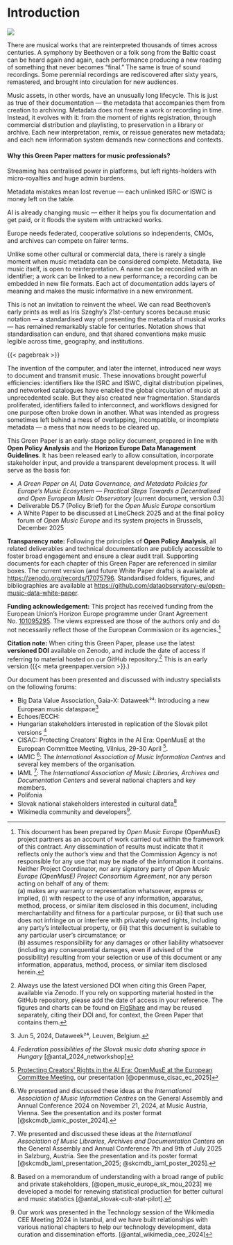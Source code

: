 # Introduction {.unnumbered}

![](png/Banner_OME_Green_Paper_white.png){fig-align="center"}

There are musical works that are reinterpreted thousands of times across centuries. A symphony by Beethoven or a folk song from the Baltic coast can be heard again and again, each performance producing a new reading of something that never becomes “final.” The same is true of sound recordings. Some perennial recordings are rediscovered after sixty years, remastered, and brought into circulation for new audiences.

Music assets, in other words, have an unusually long lifecycle. This is just as true of their documentation — the metadata that accompanies them from creation to archiving. Metadata does not freeze a work or recording in time. Instead, it evolves with it: from the moment of rights registration, through commercial distribution and playlisting, to preservation in a library or archive. Each new interpretation, remix, or reissue generates new metadata; and each new information system demands new connections and contexts.

::: callout-note
#### Why this Green Paper matters for music professionals? {.unnumbered}

Streaming has centralised power in platforms, but left rights-holders with micro-royalties and huge admin burdens.

Metadata mistakes mean lost revenue — each unlinked ISRC or ISWC is money left on the table.

AI is already changing music — either it helps you fix documentation and get paid, or it floods the system with untracked works.

Europe needs federated, cooperative solutions so independents, CMOs, and archives can compete on fairer terms.
:::

Unlike some other cultural or commercial data, there is rarely a single moment when music metadata can be considered complete. Metadata, like music itself, is open to reinterpretation. A name can be reconciled with an identifier; a work can be linked to a new performance; a recording can be embedded in new file formats. Each act of documentation adds layers of meaning and makes the music informative in a new environment.

This is not an invitation to reinvent the wheel. We can read Beethoven’s early prints as well as Iris Szeghy’s 21st-century scores because music notation — a standardised way of presenting the metadata of musical works — has remained remarkably stable for centuries. Notation shows that standardisation can endure, and that shared conventions make music legible across time, geography, and institutions.

{{< pagebreak >}}

The invention of the computer, and later the internet, introduced new ways to document and transmit music. These innovations brought powerful efficiencies: identifiers like the ISRC and ISWC, digital distribution pipelines, and networked catalogues have enabled the global circulation of music at unprecedented scale. But they also created new fragmentation. Standards proliferated, identifiers failed to interconnect, and workflows designed for one purpose often broke down in another. What was intended as progress sometimes left behind a mess of overlapping, incompatible, or incomplete metadata — a mess that now needs to be cleared up.

::: callout-note
This Green Paper is an early-stage policy document, prepared in line with **Open Policy Analysis** and the **Horizon Europe Data Management Guidelines**. It has been released early to allow consultation, incorporate stakeholder input, and provide a transparent development process. It will serve as the basis for:

-   *A Green Paper on AI, Data Governance, and Metadata Policies for Europe’s Music Ecosystem — Practical Steps Towards a Decentralised and Open European Music Observatory* \[current document, version 0.3\]\
-   Deliverable D5.7 (Policy Brief) for the *Open Music Europe* consortium\
-   A White Paper to be discussed at LineCheck 2025 and at the final policy forum of *Open Music Europe* and its system projects in Brussels, December 2025

**Transparency note:** Following the principles of **Open Policy Analysis**, all related deliverables and technical documentation are publicly accessible to foster broad engagement and ensure a clear audit trail. Supporting documents for each chapter of this Green Paper are referenced in similar boxes. The current version (and future White Paper drafts) is available at <https://zenodo.org/records/17075796>. Standardised folders, figures, and bibliographies are available at <https://github.com/dataobservatory-eu/open-music-data-white-paper>.

**Funding acknowledgement:** This project has received funding from the European Union’s Horizon Europe programme under Grant Agreement No. [101095295](https://cordis.europa.eu/project/id/101095295). The views expressed are those of the authors only and do not necessarily reflect those of the European Commission or its agencies.[^index-1]

**Citation note:** When citing this Green Paper, please use the latest **versioned DOI** available on Zenodo, and include the date of access if referring to material hosted on our GitHub repository.[^index-2] This is an early version ({{< meta greenpaper.version >}}.)
:::

[^index-1]: This document has been prepared by *Open Music Europe* (OpenMusE) project partners as an account of work carried out within the framework of this contract. Any dissemination of results must indicate that it reflects only the author’s view and that the Commission Agency is not responsible for any use that may be made of the information it contains. Neither Project Coordinator, nor any signatory party of *Open Music Europe (OpenMusE) Project Consortium Agreement*, nor any person acting on behalf of any of them:\
    (a) makes any warranty or representation whatsoever, express or implied, (i) with respect to the use of any information, apparatus, method, process, or similar item disclosed in this document, including merchantability and fitness for a particular purpose, or (ii) that such use does not infringe on or interfere with privately owned rights, including any party's intellectual property, or (iii) that this document is suitable to any particular user's circumstance; or\
    (b) assumes responsibility for any damages or other liability whatsoever (including any consequential damages, even if advised of the possibility) resulting from your selection or use of this document or any information, apparatus, method, process, or similar item disclosed herein.

[^index-2]: Always use the latest versioned DOI when citing this Green Paper, available via Zenodo. If you rely on supporting material hosted in the GitHub repository, please add the date of access in your reference. The figures and charts can be found on [FigShare](https://figshare.com/account/home#/projects/129944) and may be reused separately, citing their DOI and, for context, the Green Paper that contains them.

Our document has been presented and discussed with industry specialists on the following forums:

-   Big Data Value Association, Gaia-X: Dataweek²⁴: Introducing a new European music dataspace[^dataweek]
-   Echoes/ECCH:
-   Hungarian stakeholders interested in replication of the Slovak pilot versions [^index-3]
-   CISAC: Protecting Creators’ Rights in the AI Era: OpenMusE at the European Committee Meeting, Vilnius, 29-30 April [^cisac].
-   IAMIC [^index-4]: The *International Association of Music Information Centres* and several key members of the organisation.
-   IAML [^index-5]: The *International Association of Music Libraries, Archives and Documentation Centers* and several national chapters and key members.
-   Polifonia
-   Slovak national stakeholders interested in cultural data[^index-6]
-   Wikimedia community and developers[^index-7].

[^index-3]: *Federation possibilities of the Slovak music data sharing space in Hungary* [@antal_2024_networkshop]

[^index-4]: We presented and discussed these ideas at the *International Association of Music Information Centres* on the General Assembly and Annual Conference 2024 on November 21, 2024, at Music Austria, Vienna. See the presentation and its poster format [@skcmdb_iamic_poster_2024].

[^cisac]: [Protecting Creators’ Rights in the AI Era: OpenMusE at the European Committee Meeting](https://www.openmuse.eu/protecting-creators-rights-in-the-ai-era-openmuse-at-the-european-committee-meeting/), our presentation [@openmuse_cisac_ec_2025]

[^dataweek]: Jun 5, 2024, Dataweek²⁴, Leuven, Belgium.

[^index-5]: We presented and discussed these ideas at the *International Association of Music Libraries, Archives and Documentation Centers* on the General Assembly and Annual Conference 7th and 9th of July 2025 in Salzburg, Austria. See the presentation and its poster format [@skcmdb_iaml_presentation_2025; @skcmdb_iaml_poster_2025].

[^index-6]: Based on a memorandum of understanding with a broad range of public and private stakeholders, [@open_music_europe_sk_mou_2023] we developed a model for renewing statistical production for better cultural and music statistics [@antal_slovak-cult-stat-pilot].

[^index-7]: Our work was presented in the Technology session of the Wikimedia CEE Meeting 2024 in Istanbul, and we have built relationships with various national chapters to help our technology development, data curation and dissemination efforts. [@antal_wikimedia_cee_2024]
